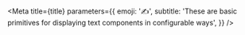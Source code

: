 

<Meta
  title={title}
  parameters={{
    emoji: '✍️',
    subtitle:
      'These are basic primitives for displaying text components in configurable ways',
  }}
/>

<TableOfContents />
